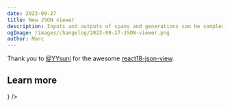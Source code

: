 ```yaml
---
date: 2023-09-27
title: New JSON viewer
description: Inputs and outputs of spans and generations can be complex, now it is much easier to read them. Click to copy any value.
ogImage: /images/changelog/2023-09-27-JSON-viewer.png
author: Marc
---
```



<ChangelogHeader />

Thank you to [@YYsuni](https://github.com/YYsuni) for the awesome [react18-json-view](https://github.com/YYsuni/react18-json-view).

## Learn more


<Cards num={1}>
  <Card title="Observability" href="/docs/observability/overview" icon={<Eye />} />
</Cards>
